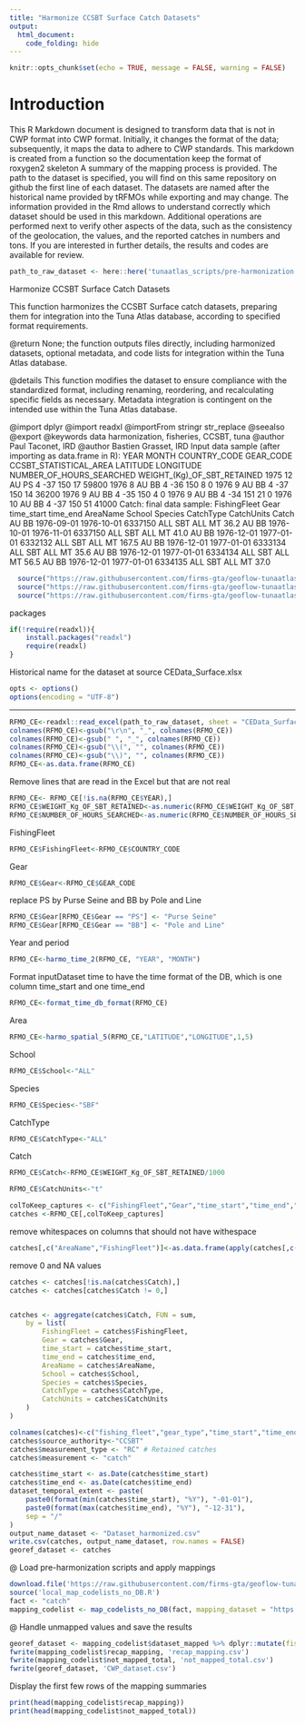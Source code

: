 ```yaml
---
title: "Harmonize CCSBT Surface Catch Datasets"
output: 
  html_document: 
    code_folding: hide
---
```

```r
knitr::opts_chunk$set(echo = TRUE, message = FALSE, warning = FALSE)
```

# Introduction

This R Markdown document is designed to transform data that is not in CWP format into CWP format.
Initially, it changes the format of the data; subsequently, it maps the data to adhere to CWP standards.
This markdown is created from a function so the documentation keep the format of roxygen2 skeleton
A summary of the mapping process is provided. The path to the dataset is specified, you will find on this same repository on github the first line of each dataset. The datasets are named after the historical name provided by tRFMOs while exporting and may change. The information provided in the Rmd allows to understand correctly which dataset should be used in this markdown.
Additional operations are performed next to verify other aspects of the data, such as the consistency of the geolocation, the values, and the reported catches in numbers and tons.
If you are interested in further details, the results and codes are available for review.

```r
path_to_raw_dataset <- here::here('tunaatlas_scripts/pre-harmonization', 'ccsbt', 'catch', 'data', 'CEData_Surface.xlsx')
```

Harmonize CCSBT Surface Catch Datasets

This function harmonizes the CCSBT Surface catch datasets,
preparing them for integration into the Tuna Atlas database, according to specified format requirements.


@return None; the function outputs files directly, including harmonized datasets,
        optional metadata, and code lists for integration within the Tuna Atlas database.

@details This function modifies the dataset to ensure compliance with the standardized
         format, including renaming, reordering, and recalculating specific fields as necessary.
         Metadata integration is contingent on the intended use within the Tuna Atlas database.

@import dplyr
@import readxl
@importFrom stringr str_replace
@seealso \code{\link{harmo_time_2}} 
         \code{\link{harmo_spatial_5}} 
         \code{\link{format_time_db_format}} 
@export
@keywords data harmonization, fisheries, CCSBT, tuna
@author Paul Taconet, IRD \email{paul.taconet@ird.fr}
@author Bastien Grasset, IRD \email{bastien.grasset@ird.fr}
Input data sample (after importing as data.frame in R):
YEAR MONTH COUNTRY_CODE GEAR_CODE CCSBT_STATISTICAL_AREA LATITUDE LONGITUDE NUMBER_OF_HOURS_SEARCHED WEIGHT_(Kg)_OF_SBT_RETAINED
1975    12           AU        PS                      4      -37       150                       17                       59800
1976     8           AU        BB                      4      -36       150                        8                           0
1976     9           AU        BB                      4      -37       150                       14                       36200
1976     9           AU        BB                      4      -35       150                        4                           0
1976     9           AU        BB                      4      -34       151                       21                           0
1976    10           AU        BB                      4      -37       150                       51                       41000
Catch: final data sample:
FishingFleet Gear time_start   time_end AreaName School Species CatchType CatchUnits Catch
AU   BB 1976-09-01 1976-10-01  6337150    ALL     SBT       ALL         MT  36.2
AU   BB 1976-10-01 1976-11-01  6337150    ALL     SBT       ALL         MT  41.0
AU   BB 1976-12-01 1977-01-01  6332132    ALL     SBT       ALL         MT 167.5
AU   BB 1976-12-01 1977-01-01  6333134    ALL     SBT       ALL         MT  35.6
AU   BB 1976-12-01 1977-01-01  6334134    ALL     SBT       ALL         MT  56.5
AU   BB 1976-12-01 1977-01-01  6334135    ALL     SBT       ALL         MT  37.0

```r
  source("https://raw.githubusercontent.com/firms-gta/geoflow-tunaatlas/master/sardara_functions/harmo_time_2.R")
  source("https://raw.githubusercontent.com/firms-gta/geoflow-tunaatlas/master/sardara_functions/harmo_spatial_5.R")
  source("https://raw.githubusercontent.com/firms-gta/geoflow-tunaatlas/master/sardara_functions/format_time_db_format.R")
```

packages

```r
if(!require(readxl)){
	install.packages("readxl")
	require(readxl)
}
```

Historical name for the dataset at source  CEData_Surface.xlsx

```r
opts <- options()
options(encoding = "UTF-8")
```

----------------------------------------------------------------------------------------------------------------------------  

```r
RFMO_CE<-readxl::read_excel(path_to_raw_dataset, sheet = "CEData_Surface", col_names = TRUE, col_types = NULL,na = "")
colnames(RFMO_CE)<-gsub("\r\n", "_", colnames(RFMO_CE))
colnames(RFMO_CE)<-gsub(" ", "_", colnames(RFMO_CE))
colnames(RFMO_CE)<-gsub("\\(", "", colnames(RFMO_CE))
colnames(RFMO_CE)<-gsub("\\)", "", colnames(RFMO_CE))
RFMO_CE<-as.data.frame(RFMO_CE)
```

Remove lines that are read in the Excel but that are not real

```r
RFMO_CE<- RFMO_CE[!is.na(RFMO_CE$YEAR),] 
RFMO_CE$WEIGHT_Kg_OF_SBT_RETAINED<-as.numeric(RFMO_CE$WEIGHT_Kg_OF_SBT_RETAINED)
RFMO_CE$NUMBER_OF_HOURS_SEARCHED<-as.numeric(RFMO_CE$NUMBER_OF_HOURS_SEARCHED)
```

FishingFleet

```r
RFMO_CE$FishingFleet<-RFMO_CE$COUNTRY_CODE
```

Gear

```r
RFMO_CE$Gear<-RFMO_CE$GEAR_CODE
```

replace PS by Purse Seine and BB by Pole and Line

```r
RFMO_CE$Gear[RFMO_CE$Gear == "PS"] <- "Purse Seine"
RFMO_CE$Gear[RFMO_CE$Gear == "BB"] <- "Pole and Line"
```

Year and period

```r
RFMO_CE<-harmo_time_2(RFMO_CE, "YEAR", "MONTH")
```

Format inputDataset time to have the time format of the DB, which is one column time_start and one time_end

```r
RFMO_CE<-format_time_db_format(RFMO_CE)
```

Area 

```r
RFMO_CE<-harmo_spatial_5(RFMO_CE,"LATITUDE","LONGITUDE",1,5)
```

School

```r
RFMO_CE$School<-"ALL"
```

Species

```r
RFMO_CE$Species<-"SBF"
```

CatchType

```r
RFMO_CE$CatchType<-"ALL"
```

Catch

```r
RFMO_CE$Catch<-RFMO_CE$WEIGHT_Kg_OF_SBT_RETAINED/1000

RFMO_CE$CatchUnits<-"t"

colToKeep_captures <- c("FishingFleet","Gear","time_start","time_end","AreaName","School","Species","CatchType","CatchUnits","Catch")
catches <-RFMO_CE[,colToKeep_captures]
```

remove whitespaces on columns that should not have withespace

```r
catches[,c("AreaName","FishingFleet")]<-as.data.frame(apply(catches[,c("AreaName","FishingFleet")],2,function(x){gsub(" *$","",x)}),stringsAsFactors=FALSE)
```

remove 0 and NA values 

```r
catches <- catches[!is.na(catches$Catch),]
catches <- catches[catches$Catch != 0,]


catches <- aggregate(catches$Catch, FUN = sum,
	by = list(
		FishingFleet = catches$FishingFleet,
		Gear = catches$Gear,
		time_start = catches$time_start,
		time_end = catches$time_end,
		AreaName = catches$AreaName,
		School = catches$School,
		Species = catches$Species,
		CatchType = catches$CatchType,
		CatchUnits = catches$CatchUnits
	)
)

colnames(catches)<-c("fishing_fleet","gear_type","time_start","time_end","geographic_identifier","fishing_mode","species","measurement_type","measurement_unit","measurement_value")
catches$source_authority<-"CCSBT"
catches$measurement_type <- "RC" # Retained catches
catches$measurement <- "catch" 
```


```r
catches$time_start <- as.Date(catches$time_start)
catches$time_end <- as.Date(catches$time_end)
dataset_temporal_extent <- paste(
	paste0(format(min(catches$time_start), "%Y"), "-01-01"),
	paste0(format(max(catches$time_end), "%Y"), "-12-31"),
	sep = "/"
)
output_name_dataset <- "Dataset_harmonized.csv"
write.csv(catches, output_name_dataset, row.names = FALSE)
georef_dataset <- catches
```

@ Load pre-harmonization scripts and apply mappings

```r
download.file('https://raw.githubusercontent.com/firms-gta/geoflow-tunaatlas/master/tunaatlas_scripts/pre-harmonization/map_codelists_no_DB.R', destfile = 'local_map_codelists_no_DB.R')
source('local_map_codelists_no_DB.R')
fact <- "catch"
mapping_codelist <- map_codelists_no_DB(fact, mapping_dataset = "https://raw.githubusercontent.com/fdiwg/fdi-mappings/main/global/firms/gta/codelist_mapping_rfmos_to_global.csv", dataset_to_map = georef_dataset, mapping_keep_src_code = FALSE, summary_mapping = TRUE, source_authority_to_map = c("IATTC", "CCSBT", "WCPFC"))
```

@ Handle unmapped values and save the results

```r
georef_dataset <- mapping_codelist$dataset_mapped %>% dplyr::mutate(fishing_fleet = ifelse(fishing_fleet == 'UNK', 'NEI', fishing_fleet), gear_type = ifelse(gear_type == 'UNK', '99.9', gear_type))
fwrite(mapping_codelist$recap_mapping, 'recap_mapping.csv')
fwrite(mapping_codelist$not_mapped_total, 'not_mapped_total.csv')
fwrite(georef_dataset, 'CWP_dataset.csv')
```

Display the first few rows of the mapping summaries

```r
print(head(mapping_codelist$recap_mapping))
print(head(mapping_codelist$not_mapped_total))
```

